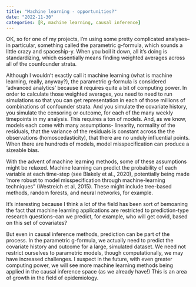 ```yaml
---
title: "Machine learning - opportunities?"
date: "2022-11-30"
categories: [R, machine learning, causal inference]
---
```


OK, so for one of my projects, I'm using some pretty complicated analyses--in particular, something called the parametric g-formula, which sounds a little crazy and spaceship-y.  When you boil it down, all it's doing is standardizing, which essentially means finding weighted averages across all of the counfounder strata. 

Although I wouldn't exactly call it machine learning (what is machine learning, really, anyway?), the parametric g-formula is considered 'advanced analytics' because it requires quite a bit of computing power.  In order to calculate those weighted averages, you need to need to run simulations so that you can get representation in each of those millions of combinations of confounder strata.  And you simulate the covariate history, you simulate the censoring or outcome, for each of the many weekly timepoints in my analysis.  This requires a ton of models.  And, as we know, models each come with many assumptions- linearity, normality of the residuals, that the variance of the residuals is constant across the the observations (homoscedasticity), that there are no unduly influential points.  When there are hundreds of models, model misspecification can produce a sizeable bias. 

With the advent of machine learning methods, some of these assumptions might be relaxed.  Machine learning can predict the probability of each variable at each time-step (see Blakely et al., 2020), potentially being made 'more robust to model misspecification through machine-learning techniques" (Westreich et al, 2015).  These might include tree-based methods, random forests, and neural networks, for example.  

It's interesting because I think a lot of the field has been sort of bemoaning the fact that machine learning applications are restricted to prediction-type research questions--can we predict, for example, who will get covid, based on this set of covariates?

But even in causal inference methods, prediction can be part of the process.  In the parametric g-formula, we actually need to predict the covariate history and outcome for a large, simulated dataset.  We need not restrict ourselves to parametric models, though computationally, we may have increased challenges.  I suspect in the future, with even greater computing power, we will see more machine learning methods being applied in the causal inference space (as we already have!) This is an area of growth in the field of epidemiology. 



